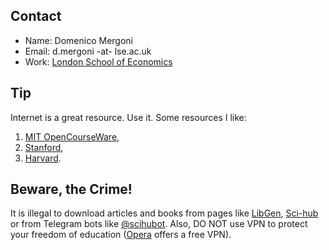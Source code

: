 ::: column-margin
::: callout-note
## Contact
- Name: Domenico Mergoni
- Email: d.mergoni -at- lse.ac.uk
- Work: [London School of Economics](https://www.lse.ac.uk/mathematics)
:::
:::

::: column-margin
::: callout-tip
## Tip

Internet is a great resource. Use it. Some resources I like:

1.  [MIT OpenCourseWare](https://www.youtube.com/c/mitocw/featured),
2.  [Stanford](https://www.youtube.com/c/stanford/featured),
3.  [Harvard](https://www.youtube.com/c/harvard).
:::
:::

::: column-margin
::: callout-warning
## Beware, the Crime!

It is illegal to download articles and books from pages like [LibGen](http://libgen.li/), [Sci-hub](https://sci-hub.se/) or from Telegram bots like [\@scihubot](http://t.me/scihubot). Also, DO NOT use VPN to protect your freedom of education ([Opera](https://www.opera.com) offers a free VPN).
:::
:::
